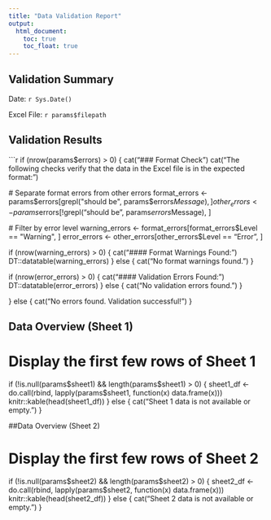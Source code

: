 ```yaml
---
title: "Data Validation Report"
output: 
  html_document:
    toc: true
    toc_float: true
---
```


## Validation Summary

Date: `r Sys.Date()`

Excel File: `r params$filepath`

## Validation Results

```r
if (nrow(params$errors) > 0) {
  cat("### Format Check\n\n")
  cat("The following checks verify that the data in the Excel file is in the expected format:\n\n")

  # Separate format errors from other errors
  format_errors <- params$errors[grepl("should be", params$errors$Message), ]
  other_errors <- params$errors[!grepl("should be", params$errors$Message), ]

  # Filter by error level
  warning_errors <- format_errors[format_errors$Level == "Warning", ]
  error_errors <- other_errors[other_errors$Level == "Error", ]

  if (nrow(warning_errors) > 0) {
    cat("#### Format Warnings Found:\n\n")
    DT::datatable(warning_errors)
  } else {
    cat("No format warnings found.\n\n")
  }

  if (nrow(error_errors) > 0) {
    cat("#### Validation Errors Found:\n\n")
    DT::datatable(error_errors)
  } else {
    cat("No validation errors found.\n\n")
  }

} else {
  cat("No errors found. Validation successful!\n")
}

## Data Overview (Sheet 1)

# Display the first few rows of Sheet 1
if (!is.null(params$sheet1) && length(params$sheet1) > 0) {
    sheet1_df <- do.call(rbind, lapply(params$sheet1, function(x) data.frame(x)))
    knitr::kable(head(sheet1_df))
} else {
    cat("Sheet 1 data is not available or empty.\n")
}

##Data Overview (Sheet 2)

# Display the first few rows of Sheet 2
if (!is.null(params$sheet2) && length(params$sheet2) > 0) {
    sheet2_df <- do.call(rbind, lapply(params$sheet2, function(x) data.frame(x)))
    knitr::kable(head(sheet2_df))
} else {
    cat("Sheet 2 data is not available or empty.\n")
}
